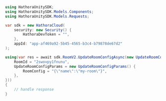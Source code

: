 ```csharp UpdateRoomConfig.cs
using HathoraUnitySDK;
using HathoraUnitySDK.Models.Components;
using HathoraUnitySDK.Models.Requests;

var sdk = new HathoraCloud(
    security: new Security() {
        HathoraDevToken = "",
    },
    appId: "app-af469a92-5b45-4565-b3c4-b79878de67d2"
);

using(var res = await sdk.RoomV2.UpdateRoomConfigAsync(new UpdateRoomConfigRequest() {
    RoomId = "2swovpy1fnunu",
    UpdateRoomConfigParams = new UpdateRoomConfigParams() {
        RoomConfig = "{\"name\":\"my-room\"}",
    },
}))
{
    // handle response
}
```
